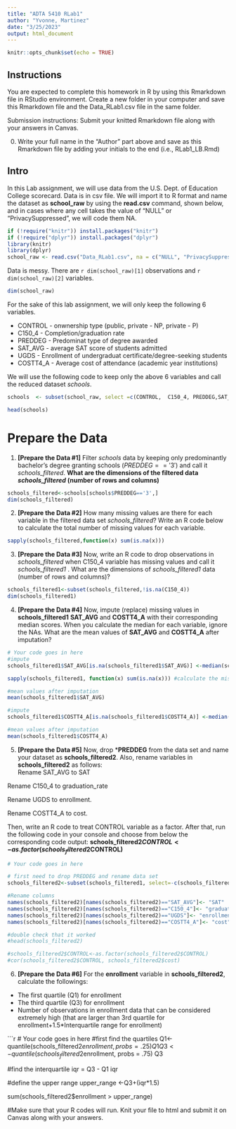 ```yaml
---
title: "ADTA 5410 RLab1"
author: "Yvonne, Martinez"
date: "3/25/2023"
output: html_document
---
```


```r
knitr::opts_chunk$set(echo = TRUE)
```

## Instructions
You are expected to complete this homework in R by using this Rmarkdown file in RStudio environment.   Create a new folder in your computer and save this Rmarkdown file and the Data_RLab1.csv file in the same folder. 


Submission instructions: Submit your knitted Rmarkdown file along with your answers in Canvas.   


0. Write your full name in the "Author" part above and save as this Rmarkdown file by adding your initials to the end (i.e., RLab1_LB.Rmd) 



## Intro 

In this Lab assignment, we will use data from the U.S. Dept. of Education College scorecard. Data is in csv file. We will import it to R format and name the dataset as **school_raw** by using the **read.csv** command, shown below, and in cases where any cell takes the value of "NULL" or "PrivacySuppressed", we will code them NA. 


```r
if (!require("knitr")) install.packages("knitr")
if (!require("dplyr")) install.packages("dplyr")
library(knitr)
library(dplyr)
school_raw <- read.csv("Data_RLab1.csv", na = c("NULL", "PrivacySuppressed"))

```

Data is messy. There are `r dim(school_raw)[1]` observations and `r dim(school_raw)[2]` variables.   


```r

dim(school_raw)
```

For the sake of this lab assignment, we will only keep the following 6 variables.  


- CONTROL - onwnership type (public, private - NP, private - P)
- C150_4 - Completion/graduation  rate
- PREDDEG - Predominat type of degree awarded
- SAT_AVG - average SAT score of students admitted
- UGDS - Enrollment of undergraduat certificate/degree-seeking students
- COSTT4_A - Average cost of attendance (academic year institutions)


We will use the following code to keep only the above 6 variables and call the reduced dataset *schools*. 

```r

schools  <- subset(school_raw, select =c(CONTROL,  C150_4, PREDDEG,SAT_AVG, UGDS, COSTT4_A))

head(schools)
```





# Prepare the Data 
1. **[Prepare the Data #1]**  Filter *schools* data by  keeping only predominantly bachelor's degree granting schools ($PREDDEG=='3'$) and call it *schools_filtered*. **What are the dimensions of the filtered data *schools_filtered* (number of rows and columns)**
 


```r
schools_filtered<-schools[schools$PREDDEG=='3',]
dim(schools_filtered)
```
2.    **[Prepare the Data #2]** How many missing values are there for each variable in the filtered data set *schools_filtered*? Write an R code below to calculate the total number of missing values for each variable. 
```r
sapply(schools_filtered,function(x) sum(is.na(x)))
```

3.  **[Prepare the Data #3]** Now, write an R code to drop observations in *schools_filtered* when C150_4 variable has missing values and call it *schools_filtered1* .  What are the dimensions of *schools_filtered1* data (number of rows and columns)?    

```r
schools_filtered1<-subset(schools_filtered,!is.na(C150_4))
dim(schools_filtered1)

```


4.  **[Prepare the Data #4]** Now, impute (replace) missing values in **schools_filtered1** **SAT_AVG** and **COSTT4_A** with their corresponding median scores. When you calculate the median for each variable, ignore the NAs. What are the mean values of **SAT_AVG** and **COSTT4_A**  after imputation?


```r
# Your code goes in here
#impute
schools_filtered1$SAT_AVG[is.na(schools_filtered1$SAT_AVG)] <-median(schools_filtered1$SAT_AVG, na.rm = TRUE)

sapply(schools_filtered1, function(x) sum(is.na(x))) #calculate the missing values

#mean values after imputation 
mean(schools_filtered1$SAT_AVG)

#impute
schools_filtered1$COSTT4_A[is.na(schools_filtered1$COSTT4_A)] <-median(schools_filtered1$COSTT4_A, na.rm = TRUE)

#mean values after imputation 
mean(schools_filtered1$COSTT4_A)

```


5. **[Prepare the Data #5]**  Now, drop ***PREDDEG**  from the data set and name your dataset as **schools_filtered2**. 
Also,  rename  variables in **schools_filtered2** as follows:   
Rename SAT_AVG  to SAT

Rename C150_4   to graduation_rate

Rename UGDS  to enrollment.

Rename COSTT4_A  to cost.

Then, write an R code to treat CONTROL variable as a factor.  After that, run the following code in your console and choose from below the corresponding code output:
**schools_filtered2$CONTROL<-as.factor(schools_filtered2$CONTROL)**

```r
# Your code goes in here

# first need to drop PREDDEG and rename data set
schools_filtered2<-subset(schools_filtered1, select=-c(schools_filtered1$PREDDEG))

#Rename columns
names(schools_filtered2)[names(schools_filtered2)=="SAT_AVG"]<- "SAT"
names(schools_filtered2)[names(schools_filtered2)=="C150_4"]<- "graduation_rate"
names(schools_filtered2)[names(schools_filtered2)=="UGDS"]<- "enrollment"
names(schools_filtered2)[names(schools_filtered2)=="COSTT4_A"]<- "cost"

#double check that it worked
#head(schools_filtered2)

#schools_filtered2$CONTROL<-as.factor(schools_filtered2$CONTROL)
#cor(schools_filtered2$CONTROL, schools_filtered2$cost)

```


6. **[Prepare the Data #6]** 
For the **enrollment** variable in **schools_filtered2**, calculate the followings:
- The first quartile (Q1) for enrollment
- The third quartile (Q3) for enrollment
- Number of observations in enrollment data that can be considered extremely high (that are larger than 3rd quartile for enrollment+1.5*Interquartile range for enrollment)

```r
# Your code goes in here
#first find the quartiles
Q1<-quantile(schools_filtered2$enrollment, probs = .25)
Q1
Q3<-quantile(schools_filtered2$enrollment, probs = .75)
Q3

#find the interquartile 
iqr = Q3 - Q1
iqr

#define the upper range
upper_range <-Q3+(iqr*1.5)

sum(schools_filtered2$enrollment > upper_range)

#Make sure that your R codes will run. Knit your file to html and submit it on Canvas along with your answers.  